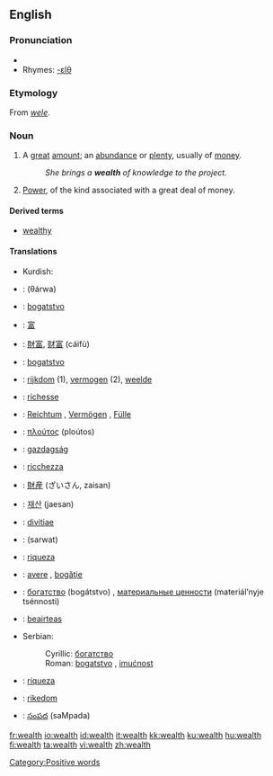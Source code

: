 {{wikipedia}}
==English==

===Pronunciation===
*{{audio|en-us-wealth.ogg|Audio (US)}}
*Rhymes: [[Rhymes:English:-ɛlθ|-ɛlθ]]

===Etymology===
From {{ME.}} ''[[wele]]''.

===Noun===
{{en-noun|-}}

# A [[great]] [[amount]]; an [[abundance]] or [[plenty]], usually of [[money]].
#: ''She brings a '''wealth''' of knowledge to the project.''
# [[power|Power]], of the kind associated with a great deal of money.

====Derived terms====
*[[wealthy]]

====Translations====
{{trans-top|A great amount; an abundance or plenty, usually of money}}
{{trans-mid}}
*Kurdish: {{KUchar|[[دۆڵه‌مه‌ندی]]}}
{{trans-bottom}}

{{trans-top|Power, of the kind associated with a great deal of money}}
{{trans-mid}}
{{trans-bottom}}

{{checktrans}}

*{{ttbc|Arabic}}: {{ARchar|[[ثروة]]}} (θárwa) {{f}}
*{{ttbc|Bosnian}}: [[bogatstvo]] {{n}}
*{{ttbc|CJKV Characters}}: [[富]]
*{{ttbc|Chinese}}: [[財富]], [[财富]] (cáifù)
*{{ttbc|Croatian}}: [[bogatstvo]] {{n}}
*{{ttbc|Dutch}}: [[rijkdom]] {{m}} (1), [[vermogen]] {{n}} (2), [[weelde]] {{f}}
*{{ttbc|French}}: [[richesse]] {{f}}
*{{ttbc|German}}: [[Reichtum]] {{m}}, [[Vermögen]] {{n}}, [[Fülle]] {{f}}
*{{ttbc|Greek}}: [[πλούτος]] (ploútos) {{m}}
*{{ttbc|Hungarian}}: [[gazdagság]]
*{{ttbc|Italian}}: [[ricchezza]] {{f}}
*{{ttbc|Japanese}}: [[財産]] (ざいさん, zaisan)
*{{ttbc|Korean}}: [[재산]] (jaesan)

*{{ttbc|Latin}}: [[divitiae]] {{f}} {{p}}
*{{ttbc|Persian}}: {{FAchar|[[ثروت]]}} (sarwat)
*{{ttbc|Portuguese}}: [[riqueza]] {{f}}
*{{ttbc|Romanian}}: [[avere]] {{f}}, [[bogăţie]] {{f}}
*{{ttbc|Russian}}: [[богатство]] (bogátstvo) {{n}}, [[материальные ценности]] (materiál’nyje tsénnosti) {{fpl}}
*{{ttbc|Scottish Gaelic}}: [[beairteas]] {{m}}
*Serbian:
*:Cyrillic: [[богатство]] {{n}}
*:Roman: [[bogatstvo]] {{n}}, [[imućnost]] {{f}}
*{{ttbc|Spanish}}: [[riqueza]] {{f}}
*{{ttbc|Swedish}}: [[rikedom]]
*{{ttbc|Telugu}}: [[సంపద]] (saMpada)


[[Category:Positive words]]

[[fr:wealth]]
[[io:wealth]]
[[id:wealth]]
[[it:wealth]]
[[kk:wealth]]
[[ku:wealth]]
[[hu:wealth]]
[[fi:wealth]]
[[ta:wealth]]
[[vi:wealth]]
[[zh:wealth]]